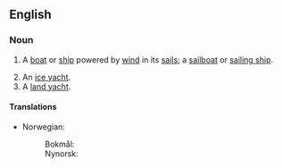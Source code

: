 ==English==
{{wikipedia|dab=sailing vessel}}

===Noun===
{{en-noun}}
# {{lb|en|watercraft}} A [[boat]] or [[ship]] powered by [[wind]] in its [[sail]]s; a [[sailboat]] or [[sailing ship]].
# An [[ice yacht]].
# A [[land yacht]].

====Translations====
{{trans-top|sailing boat or sailing ship}}
* Norwegian:
*: Bokmål: {{t|nb|seilfartøy|n}}
*: Nynorsk: {{t|nn|seglfartøy|n}}
{{trans-mid}}
{{trans-bottom}}